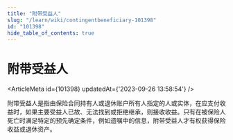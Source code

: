 ```yaml
---
title: "附带受益人"
slug: "/learn/wiki/contingentbeneficiary-101398"
id: "101398"
hide_table_of_contents: true
---
```



# 附带受益人

<ArticleMeta id={101398} updatedAt={'2023-09-26 13:58:54'} />
<div className='border-solid border-b border-t-0 my-4 border-[var(--ifm-color-gray-300)]' />

附带受益人是指由保险合同持有人或退休账户所有人指定的人或实体，在应支付收益时，如果主要受益人已故、无法找到或拒绝继承，则接收收益。只有在被保险人死亡时满足特定的预先确定条件，例如遗嘱中的信息，附带受益人才有权获得保险收益或退休资产。
